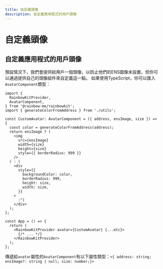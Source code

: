 ```yaml
---
title: 自定義頭像
description: 自定義應用程式的用戶頭像
---
```


# 自定義頭像

## 自定義應用程式的用戶頭像

預設情況下，我們會提供給用戶一個頭像，以防止他們的ENS圖像未設置，但你可以通過提供自己的頭像組件來自定義這一點。 如果使用TypeScript，你可以匯入`AvatarComponent`類型：

```tsx
import {
  RainbowKitProvider,
  AvatarComponent,
} from '@rainbow-me/rainbowkit';
import { generateColorFromAddress } from './utils';

const CustomAvatar: AvatarComponent = ({ address, ensImage, size }) => {
  const color = generateColorFromAddress(address);
  return ensImage ? (
    <img
      src={ensImage}
      width={size}
      height={size}
      style={{ borderRadius: 999 }}
    />
  ) : (
    <div
      style={{
        backgroundColor: color,
        borderRadius: 999,
        height: size,
        width: size,
      }}
    >
      :^)
    </div>
  );
};

const App = () => {
  return (
    <RainbowKitProvider avatar={CustomAvatar} {...etc}>
      {/* ... */}
    </RainbowKitProvider>
  );
};
```

傳遞給`avatar`屬性的`AvatarComponent`有以下屬性類型：`<{ address: string; ensImage?: string | null; size: number;}>`
